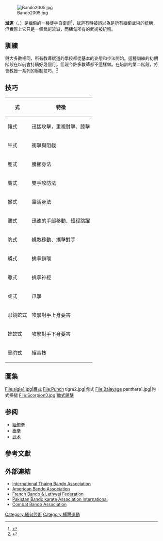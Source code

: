 {{Expand language|time=2016-08-08T09:43:58+00:00}}
[[File:Bando2005.jpg|thumb]]

'''斌道'''（{{lang-my|ဗန်တို}}，{{IPA-my|bàɴdò|pron}}）是緬甸的一種徒手自衛術<ref>{{cite web |last=Olavarria |first=Pedro |url=http://fightland.vice.com/blog/the-styles-of-burmese-martial-arts |title=Bando: The Styles of Burmese Martial Arts | FIGHTLAND |publisher=Fightland.vice.com |date=2014-12-02 |accessdate=2015-03-02 |archive-date=2020-07-26 |archive-url=https://web.archive.org/web/20200726130807/http://fightland.vice.com/blog/the-styles-of-burmese-martial-arts |dead-url=no }}</ref>，斌道有時被誤以為是所有緬甸武術的統稱，但實際上它只是一個武術流派，而緬甸所有的武術被統稱{{link-en|Thaing|Thaing}}。

== 訓練 ==
與大多數{{link-en|亞洲武術|Asian martial arts}}相同，所有教導斌道的學校都從基本的姿態和步法開始。這種訓練的初期階段在以前會持續好幾個月，但現今許多教師都不這樣做。在培訓的第二階段，將會教授一系列的壓制技巧。<ref name=Draeger>{{cite book |title=Comprehensive Asian Fighting Arts |author=Donn F. Draeger and Robert W. Smith |publisher=Kodansha |year=1969 |isbn=978-0-87011-436-6}}</ref>

== 技巧 ==
{| class="wikitable"
|-
! 式 !! 特徵
|-
| 豬式 || 迅猛攻擊，重視肘擊、膝擊
|-
| 牛式 || 衝擊與阻截
|-
| 鹿式 || 騰挪身法
|-
| 鷹式 || 雙手攻防法
|-
| 猴式 || 靈活身法
|-
| 鷺式 || 迅速的手部移動、短程跳躍
|-
| 豹式 || 繞敵移動、撲擊對手
|-
| 蟒式 || 擒拿鎖喉
|-
| 蠍式 || 擒拿神經
|-
| 虎式 || 爪擊
|-
| 眼鏡蛇式 || 攻擊對手上身要害
|-
| 蝰蛇式 || 攻擊對手下身要害
|-
| 黑豹式 || 組合技
|}

== 圖集 ==
<gallery>
File:aigle1.jpg|鷹式
File:Punch tigre2.jpg|虎式
File:Balayage panthere1.jpg|豹式掃腿
File:Scorpion0.jpg|蠍式踢擊
</gallery>

== 参阅 ==
* [[緬甸拳|緬甸拳]]
* [[泰拳|泰拳]] 
* [[武术|武术]]

==參考文獻==
{{Reflist}}

==外部連結==
*[https://web.archive.org/web/20110202130846/http://thaingbando.com/ International Thaing Bando Association]
*[http://www.americanbandoassociation.com/ American Bando Association] {{Wayback|url=http://www.americanbandoassociation.com/ |date=20210122233646 }}
*[http://www.bando.fr/ French Bando & Lethwei Federation] {{Wayback|url=http://www.bando.fr/ |date=20210304031308 }}
*[https://web.archive.org/web/20110129013540/http://taiskarate.com/ Pakistan Bando karate Association International]
*[http://www.combatbando.com/ Combat Bando Association] {{Wayback|url=http://www.combatbando.com/ |date=20210308140445 }}

{{Authority control}}
[[Category:緬甸武術|Category:緬甸武術]]
[[Category:搏擊運動|Category:搏擊運動]]